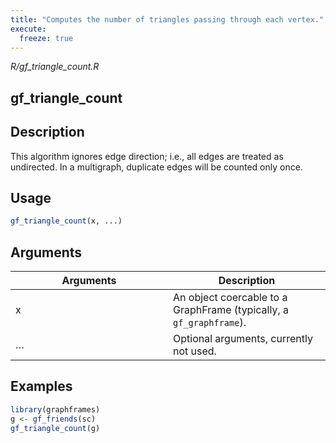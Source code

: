 ```yaml
---
title: "Computes the number of triangles passing through each vertex."
execute:
  freeze: true
---
```


*R/gf_triangle_count.R*

## gf_triangle_count

## Description
This algorithm ignores edge direction; i.e., all edges are treated   as undirected. In a multigraph, duplicate edges will be counted only once. 


## Usage
```r
gf_triangle_count(x, ...) 
```

## Arguments
|Arguments|Description|
|---|---|
| x | An object coercable to a GraphFrame (typically, a `gf_graphframe`). |
| ... | Optional arguments, currently not used. |





## Examples
```r
library(graphframes)
g <- gf_friends(sc) 
gf_triangle_count(g) 
```


